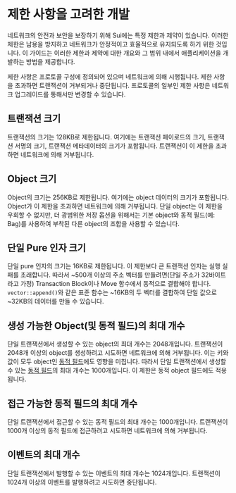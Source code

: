 # 제한 사항을 고려한 개발

네트워크의 안전과 보안을 보장하기 위해 Sui에는 특정 제한과 제약이 있습니다. 이러한
제한은 남용을 방지하고 네트워크가 안정적이고 효율적으로 유지되도록 하기 위한 것입니다.
이 가이드는 이러한 제한과 제약에 대한 개요와 그 범위 내에서 애플리케이션을
개발하는 방법을 제공합니다.

제한 사항은 프로토콜 구성에 정의되어 있으며 네트워크에 의해 시행됩니다. 제한 사항을
초과하면 트랜잭션이 거부되거나 중단됩니다. 프로토콜의 일부인 제한 사항은
네트워크 업그레이드를 통해서만 변경할 수 있습니다.

## 트랜잭션 크기

트랜잭션의 크기는 128KB로 제한됩니다. 여기에는 트랜잭션 페이로드의 크기,
트랜잭션 서명의 크기, 트랜잭션 메타데이터의 크기가 포함됩니다. 트랜잭션이
이 제한을 초과하면 네트워크에 의해 거부됩니다.

## Object 크기

Object의 크기는 256KB로 제한됩니다. 여기에는 object 데이터의 크기가 포함됩니다. Object가
이 제한을 초과하면 네트워크에 의해 거부됩니다. 단일 object는 이 제한을 우회할 수 없지만,
더 광범위한 저장 옵션을 위해서는 기본 object와 동적 필드(예: Bag)를 사용하여
부착된 다른 object의 조합을 사용할 수 있습니다.

## 단일 Pure 인자 크기

단일 pure 인자의 크기는 16KB로 제한됩니다. 이 제한보다 큰 트랜잭션 인자는
실행 실패를 초래합니다. 따라서 ~500개 이상의 주소 벡터를 만들려면(단일 주소가
32바이트라고 가정) Transaction Block이나 Move 함수에서 동적으로 결합해야 합니다.
`vector::append()`와 같은 표준 함수는 ~16KB의 두 벡터를 결합하여
단일 값으로 ~32KB의 데이터를 만들 수 있습니다.

## 생성 가능한 Object(및 동적 필드)의 최대 개수

단일 트랜잭션에서 생성할 수 있는 object의 최대 개수는 2048개입니다. 트랜잭션이
2048개 이상의 object를 생성하려고 시도하면 네트워크에 의해 거부됩니다. 이는 키와 값이
모두 object인 [동적 필드](./../programmability/dynamic-fields)에도 영향을 미칩니다.
따라서 단일 트랜잭션에서 생성할 수 있는 [동적 필드](./../programmability/dynamic-fields)의
최대 개수는 1000개입니다. 이 제한은 동적 object 필드에도 적용됩니다.

## 접근 가능한 동적 필드의 최대 개수

단일 트랜잭션에서 접근할 수 있는 동적 필드의 최대 개수는 1000개입니다.
트랜잭션이 1000개 이상의 동적 필드에 접근하려고 시도하면 네트워크에 의해 거부됩니다.

## 이벤트의 최대 개수

단일 트랜잭션에서 발행할 수 있는 이벤트의 최대 개수는 1024개입니다.
트랜잭션이 1024개 이상의 이벤트를 발행하려고 시도하면 중단됩니다.
